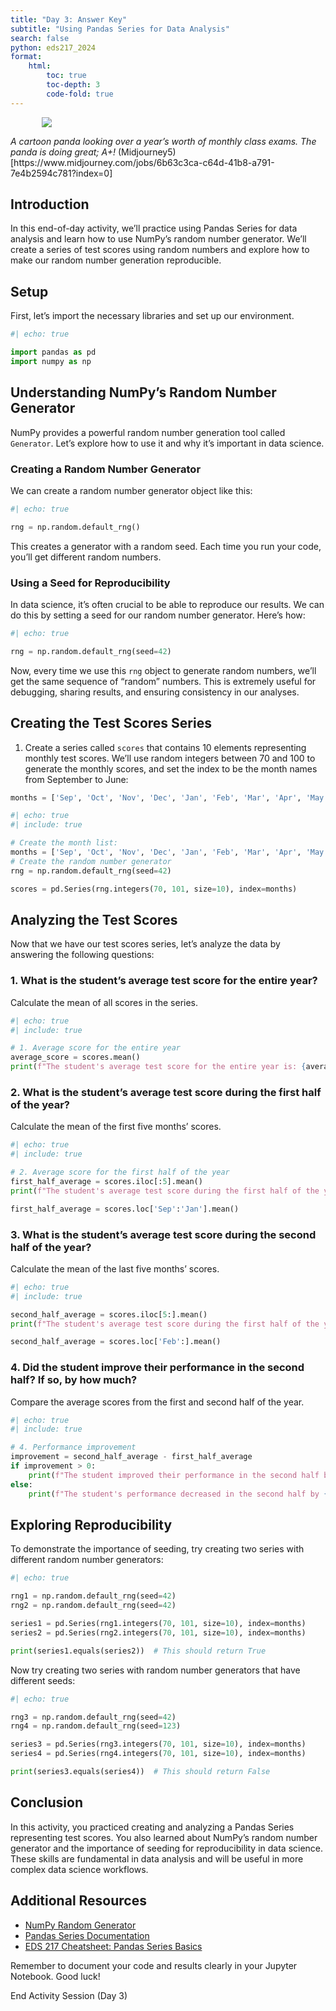 ```yaml
---
title: "Day 3: Answer Key"
subtitle: "Using Pandas Series for Data Analysis"
search: false
python: eds217_2024
format: 
    html:
        toc: true
        toc-depth: 3
        code-fold: true
---
```


::: {style="width: 80%; margin: auto;"}
![](https://cdn.midjourney.com/582b868e-dd7f-45ba-974f-9761288decdb/0_1.jpeg)
:::
:::{.gray-text .center-text}
*A cartoon panda looking over a year's worth of monthly class exams. The panda is doing great; A+!* (Midjourney5)[https://www.midjourney.com/jobs/6b63c3ca-c64d-41b8-a791-7e4b2594c781?index=0]
:::


## Introduction

In this end-of-day activity, we'll practice using Pandas Series for data analysis and learn how to use NumPy's random number generator. We'll create a series of test scores using random numbers and explore how to make our random number generation reproducible.

## Setup

First, let's import the necessary libraries and set up our environment.

```python
#| echo: true

import pandas as pd
import numpy as np
```

## Understanding NumPy's Random Number Generator

NumPy provides a powerful random number generation tool called `Generator`. Let's explore how to use it and why it's important in data science.

### Creating a Random Number Generator

We can create a random number generator object like this:

```python
#| echo: true

rng = np.random.default_rng()
```

This creates a generator with a random seed. Each time you run your code, you'll get different random numbers.

### Using a Seed for Reproducibility

In data science, it's often crucial to be able to reproduce our results. We can do this by setting a seed for our random number generator. Here's how:

```python
#| echo: true

rng = np.random.default_rng(seed=42)
```

Now, every time we use this `rng` object to generate random numbers, we'll get the same sequence of "random" numbers. This is extremely useful for debugging, sharing results, and ensuring consistency in our analyses.

## Creating the Test Scores Series

1. Create a series called `scores` that contains 10 elements representing monthly test scores. We'll use random integers between 70 and 100 to generate the monthly scores, and set the index to be the month names from September to June:

```python
months = ['Sep', 'Oct', 'Nov', 'Dec', 'Jan', 'Feb', 'Mar', 'Apr', 'May', 'Jun']
```


```python
#| echo: true
#| include: true

# Create the month list:
months = ['Sep', 'Oct', 'Nov', 'Dec', 'Jan', 'Feb', 'Mar', 'Apr', 'May', 'Jun']
# Create the random number generator
rng = np.random.default_rng(seed=42)

scores = pd.Series(rng.integers(70, 101, size=10), index=months)

```


## Analyzing the Test Scores

Now that we have our test scores series, let's analyze the data by answering the following questions:

### 1. What is the student's average test score for the entire year?

Calculate the mean of all scores in the series.

```python
#| echo: true
#| include: true

# 1. Average score for the entire year
average_score = scores.mean()
print(f"The student's average test score for the entire year is: {average_score:.2f}")

```

### 2. What is the student's average test score during the first half of the year?

Calculate the mean of the first five months' scores.

```python
#| echo: true
#| include: true

# 2. Average score for the first half of the year
first_half_average = scores.iloc[:5].mean()
print(f"The student's average test score during the first half of the year is: {first_half_average:.2f}")

first_half_average = scores.loc['Sep':'Jan'].mean()

```

### 3. What is the student's average test score during the second half of the year?

Calculate the mean of the last five months' scores.

```python
#| echo: true
#| include: true

second_half_average = scores.iloc[5:].mean()
print(f"The student's average test score during the first half of the year is: {first_half_average:.2f}")

second_half_average = scores.loc['Feb':].mean()

```

### 4. Did the student improve their performance in the second half? If so, by how much?

Compare the average scores from the first and second half of the year.

```python
#| echo: true
#| include: true

# 4. Performance improvement
improvement = second_half_average - first_half_average
if improvement > 0:
    print(f"The student improved their performance in the second half by {improvement:.2f} points.")
else:
    print(f"The student's performance decreased in the second half by {-improvement:.2f} points.")

```

## Exploring Reproducibility

To demonstrate the importance of seeding, try creating two series with different random number generators:

```python
#| echo: true

rng1 = np.random.default_rng(seed=42)
rng2 = np.random.default_rng(seed=42)

series1 = pd.Series(rng1.integers(70, 101, size=10), index=months)
series2 = pd.Series(rng2.integers(70, 101, size=10), index=months)

print(series1.equals(series2))  # This should return True
```

Now try creating two series with random number generators that have different seeds:

```python
#| echo: true

rng3 = np.random.default_rng(seed=42)
rng4 = np.random.default_rng(seed=123)

series3 = pd.Series(rng3.integers(70, 101, size=10), index=months)
series4 = pd.Series(rng4.integers(70, 101, size=10), index=months)

print(series3.equals(series4))  # This should return False
```

## Conclusion

In this activity, you practiced creating and analyzing a Pandas Series representing test scores. You also learned about NumPy's random number generator and the importance of seeding for reproducibility in data science. These skills are fundamental in data analysis and will be useful in more complex data science workflows.

## Additional Resources

- [NumPy Random Generator](https://numpy.org/doc/stable/reference/random/generator.html)
- [Pandas Series Documentation](https://pandas.pydata.org/pandas-docs/stable/reference/series.html)
- [EDS 217 Cheatsheet: Pandas Series Basics](link-to-your-cheatsheet)

Remember to document your code and results clearly in your Jupyter Notebook. Good luck!


::: {.center-text .body-text-xl .teal-text}
End Activity Session (Day 3)
:::





